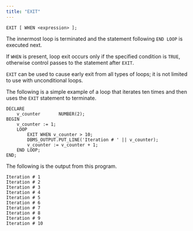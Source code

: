 ```yaml
---
title: "EXIT"
---
```


<div id="exit" class="registered_link"></div>


``` text
EXIT [ WHEN <expression> ];
```

The innermost loop is terminated and the statement following `END LOOP` is executed next.

If `WHEN` is present, loop exit occurs only if the specified condition is `TRUE`, otherwise control passes to the statement after `EXIT`.

`EXIT` can be used to cause early exit from all types of loops; it is not limited to use with unconditional loops.

The following is a simple example of a loop that iterates ten times and then uses the `EXIT` statement to terminate.

``` text
DECLARE
    v_counter       NUMBER(2);
BEGIN
    v_counter := 1;
    LOOP
        EXIT WHEN v_counter > 10;
        DBMS_OUTPUT.PUT_LINE('Iteration # ' || v_counter);
        v_counter := v_counter + 1;
    END LOOP;
END;
```

The following is the output from this program.

``` text
Iteration # 1
Iteration # 2
Iteration # 3
Iteration # 4
Iteration # 5
Iteration # 6
Iteration # 7
Iteration # 8
Iteration # 9
Iteration # 10
```
